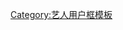 {{Userbox
  |border-c = #800040
  |border-s = 1
  |id-c     = #800040
  |id-s     = 12
  |id-fc    = #000000
  |info-c   = #9F4FD5
  |info-s   = 8
  |info-fc  = white
  |id       = [[File:4minute at Dongguk Festical.JPG|65px]]
  |info     = <div class="center">這個用戶喜歡[[4minute|{{color|#FFFFFF|4minute}}]]<br />是位'''“4Nia'''”</div>
  |usercategory= 喜歡4minute的維基人
  |nocat    = {{{nocat|}}}
}}
<noinclude>
{{clear2}}
{{自动分类|喜歡4minute的維基人}}
[[Category:艺人用户框模板]]
</noinclude>